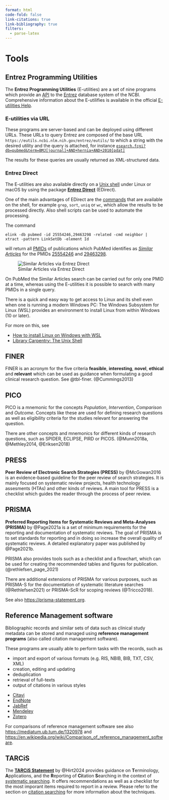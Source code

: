```yaml
---
format: html
code-fold: false
link-citations: true
link-bibliography: true
filters:
  - parse-latex
---
```


# Tools {#sec-tools}

## Entrez Programming Utilities {#sec-e-utilities}

The **Entrez Programming Utilities** (E-utilities) are a set of nine 
programs which provide an [API](https://en.wikipedia.org/wiki/API) to the 
[Entrez](#sec-entrez) database system of the NCBI. Comprehensive information 
about the E-utilifies is available in the official 
[E-utilities Help](https://www.ncbi.nlm.nih.gov/books/NBK25501/).

### E-utilities via URL
These programs are server-based and can be deployed using different URLs.
These URLs to query Entrez are composed of the base URL `https://eutils.ncbi.nlm.nih.gov/entrez/eutils/`
to which a string with the desired utility and the query is attached, for instance 
[`esearch.fcgi?db=pubmed&term=BMJ[journal]+AND+hernia+AND+2010[pdat]`](https://eutils.ncbi.nlm.nih.gov/entrez/eutils/esearch.fcgi?db=pubmed&term=BMJ[journal]+AND+hernia+AND+2010[pdat])

The results for these queries are usually returned as XML-structured data.

### Entrez Direct

The E-utilities are also available directly on a [Unix shell](https://en.wikipedia.org/wiki/Unix_shell) under Linux or macOS by using the package [**Entrez Direct**](https://www.ncbi.nlm.nih.gov/books/NBK179288/) (EDirect). 

One of the main advantages of EDirect are the [commands](https://www.freecodecamp.org/news/the-linux-commands-handbook/) that are available on the shell, for example `grep`, `sort`, `uniq` or `wc`, 
which allow the results to be processed directly. Also shell scripts can be used
to automate the processing.

:::{.callout-tip title="Example: Retrieve similar articles"}
The command 

```
elink -db pubmed -id 25554246,29463298 -related -cmd neighbor | 
xtract -pattern LinkSetDb -element Id
```

will return all [PMIDs](#sec-pmid-pmcid) of publications which PubMed identifies
as [*Similar Articles*](https://pubmed.ncbi.nlm.nih.gov/help/#similar-articles) 
for the PMIDs [25554246](https://pubmed.ncbi.nlm.nih.gov/?linkname=pubmed_pubmed&from_uid=25554246) 
and  [29463298](https://pubmed.ncbi.nlm.nih.gov/?linkname=pubmed_pubmed&from_uid=29463298).


![Similar Articles via Entrez Direct](./fig/edirect.gif){#fig-edirect}

On PubMed the Similar Articles search can be carried out for only one PMID at a
time, whereas using the E-utilities it is possible to search with many PMIDs in
a single query.
:::


:::{.callout-tip title="Unix Shell on Windows" collapse=true}
There is a quick and easy way to get access to Linux and its shell even when
one is running a modern Windows PC: The Windows Subsystem for Linux (WSL) 
provides an environment to install Linux from within Windows (10 or later).

For more on this, see

- [How to install Linux on Windows with WSL](https://learn.microsoft.com/en-us/windows/wsl/install)  
- [Library Carpentry: The Unix Shell](https://librarycarpentry.org/lc-shell/)  
:::

## FINER {#sec-finer}
FINER is an acronym for the five criteria **feasible**, **interesting**, **novel**, **ethical** and **relevant** which can be used as guidance when formulating a good clinical research question. See @tbl-finer. (@Cummings2013)


::: {#tbl-finer}
```{=latex}
\begin{table*}[!ht]
  \begin{tabular}{l p{7.8cm}}
    \toprule
    \textbf{Criterion} & \textbf{Meaning}\\
    \midrule
feasible & The research question should not exceed the available resources, i.e.\ participants, expertise, time and money). \\
interesting & The research question should in itself be interesting, not only to the researcher, but also to a broader public. \\
novel & The gain of knowledge and new information should be at the heart of the question. Research usually does not only reiterate already established data unless it is designed as a confirmatory study. \\
ethical & Proper research has to be ethical and must not bear unacceptable risks for its participants. \\
relevant & The expected impact of the research on scientific knowledge and clinical processes can be a good measurement parameter for the relevance. \\
		\bottomrule
  \end{tabular}
\end{table*}
```
:::

## PICO {#sec-pico}
PICO is a mnemonic for the concepts *Population*, *Intervention*, *Comparison* 
and *Outcome*. Concepts like these are used for defining research questions as 
well as eligibility criteria for the studies relevant for answering the 
question.

There are other concepts and mnemonics for different kinds of research 
questions, such as SPIDER, ECLIPSE, PIRD or PICOS. (@Munn2018a, @Methley2014, 
@Eriksen2018)

## PRESS {#sec-press}
**Peer Review of Electronic Search Strategies (PRESS)** by @McGowan2016 is an 
evidence-based guideline for the peer review of search strategies. It is mainly 
focused on systematic review projects, health technology assesments (HTAs) and 
other kinds of reviews. A main tool for PRESS is a checklist which guides the 
reader through the process of peer review.

## PRISMA {#sec-prisma}

**Preferred Reporting Items for Systematic Reviews and Meta-Analyses (PRISMA)**
by @Page2021a is a set of minimum requirements for the reporting and 
documentation of systematic reviews. The goal of PRISMA is to set standards for
reporting and in doing so increase the overall quality of systematic reviews. 
A detailed explanatory paper was published by @Page2021b.

PRISMA also provides tools such as a checklist and a flowchart, which can be 
used for creating the recommended tables and figures for publication. 
(@rethlefsen_page_2021)

There are additional extensions of PRISMA for various purposes, such as 
PRISMA-S for the documentation of systematic literature searches 
(@Rethlefsen2021) or PRISMA-ScR for scoping reviews (@Tricco2018).

See also <https://prisma-statement.org>.


## Reference Management software {#sec-refmanagement}
Bibliographic records and similar sets of data such as clinical study metadata 
can be stored and managed using **reference management programs** (also called 
citation management software). 

These programs are usually able to perform tasks with the records, such as

- import and export of various formats (e.g. RIS, NBIB, BIB, TXT, CSV, XML)
- creation, editing and updating
- deduplication
- retrieval of full-texts
- output of citations in various styles

::: {.callout-tip title="Examples of reference managers" collapse="true"} 
- [Citavi](https://www.citavi.com)
- [EndNote](https://www.endnote.com)
- [JabRef](https://www.jabref.org)
- [Mendeley](https://www.mendeley.com)
- [Zotero](https://www.zotero.org)
:::

For comparisons of reference management software see also <https://mediatum.ub.tum.de/1320978> and <https://en.wikipedia.org/wiki/Comparison_of_reference_management_software>.

## TARCiS {#sec-tarcis}
The [**TARCiS Statement**](https://tarcis.unibas.ch/) by @Hirt2024
provides guidance on **T**erminology, **A**pplications, and the **R**eporting 
of **Ci**tation **S**earching in the context of 
[systematic searching](#sec-syslitsearching). It offers recommendations as well
as a checklist for the most imporant items required to report in a review.
Please refer to the section on [citation searching](#sec-citationsearching) for 
more information about the techniques.